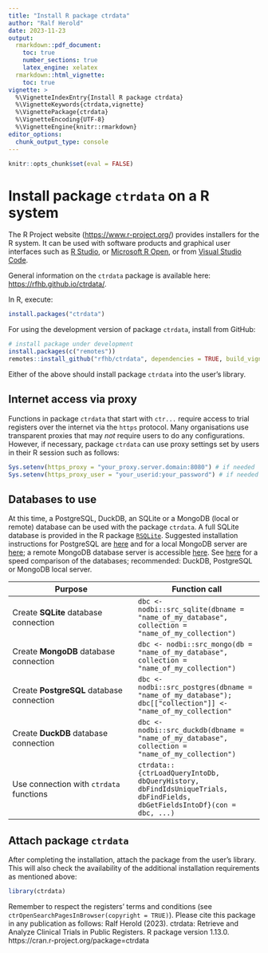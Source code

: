 ```yaml
---
title: "Install R package ctrdata"
author: "Ralf Herold"
date: 2023-11-23
output:
  rmarkdown::pdf_document:
    toc: true
    number_sections: true
    latex_engine: xelatex
  rmarkdown::html_vignette:
    toc: true
vignette: >
  %\VignetteIndexEntry{Install R package ctrdata}
  %\VignetteKeywords{ctrdata,vignette}
  %\VignettePackage{ctrdata}
  %\VignetteEncoding{UTF-8}
  %\VignetteEngine{knitr::rmarkdown}
editor_options:
  chunk_output_type: console
---
```


```r
knitr::opts_chunk$set(eval = FALSE)
```

# Install package `ctrdata` on a R system

The R Project website ([https://www.r-project.org/](https://www.r-project.org/)) provides installers for the R system. It can be used with software products and graphical user interfaces such as [R Studio](https://www.rstudio.com/products/RStudio/), or [Microsoft R Open](https://mran.microsoft.com/open/), or from [Visual Studio Code](https://marketplace.visualstudio.com/items?itemName=Ikuyadeu.r). 

General information on the `ctrdata` package is available here: [https://rfhb.github.io/ctrdata/](https://rfhb.github.io/ctrdata/).

In R, execute:

```r
install.packages("ctrdata")
```

For using the development version of package `ctrdata`, install from GitHub:

```r
# install package under development
install.packages(c("remotes"))
remotes::install_github("rfhb/ctrdata", dependencies = TRUE, build_vignettes = TRUE)
```

Either of the above should install package `ctrdata` into the user's library.

## Internet access via proxy

Functions in package `ctrdata` that start with `ctr...` require access to trial registers over the internet via the `https` protocol. Many organisations use transparent proxies that may _not_ require users to do any configurations. However, if necessary, package `ctrdata` can use proxy settings set by users in their R session such as follows:

```r
Sys.setenv(https_proxy = "your_proxy.server.domain:8080") # if needed
Sys.setenv(https_proxy_user = "your_userid:your_password") # if needed
```

## Databases to use

At this time, a PostgreSQL, DuckDB, an SQLite or a MongoDB (local or remote) database can be used with the package `ctrdata`. A full SQLite database is provided in the R package [`RSQLite`](https://rsqlite.r-dbi.org/). Suggested installation instructions for PostgreSQL are [here](https://www.postgresql.org/download/) and for a local MongoDB server are [here](https://docs.mongodb.com/manual/administration/install-community/); a remote MongoDB database server is accessible [here](https://www.mongodb.com/cloud/atlas). See [here](https://github.com/ropensci/nodbi#benchmark) for a speed comparison of the databases; recommended: DuckDB, PostgreSQL or MongoDB local server. 

Purpose | Function call
-------------------- | --------------------
Create **SQLite** database connection | `dbc <- nodbi::src_sqlite(dbname = "name_of_my_database", collection = "name_of_my_collection")`
Create **MongoDB** database connection | `dbc <- nodbi::src_mongo(db = "name_of_my_database", collection = "name_of_my_collection")`
Create **PostgreSQL** database connection | `dbc <- nodbi::src_postgres(dbname = "name_of_my_database"); dbc[["collection"]] <- "name_of_my_collection"`
Create **DuckDB** database connection | `dbc <- nodbi::src_duckdb(dbname = "name_of_my_database", collection = "name_of_my_collection")`
Use connection with `ctrdata` functions | `ctrdata::{ctrLoadQueryIntoDb, dbQueryHistory, dbFindIdsUniqueTrials, dbFindFields, dbGetFieldsIntoDf}(con = dbc, ...)`

## Attach package `ctrdata`

After completing the installation, attach the package from the user's library. This will also check the availability of the additional installation requirements as mentioned above:

```r
library(ctrdata)
```

Remember to respect the registers' terms and conditions (see `ctrOpenSearchPagesInBrowser(copyright = TRUE)`). Please cite this package in any publication as follows: Ralf Herold (2023). ctrdata: Retrieve and Analyze Clinical Trials in Public Registers. R package version 1.13.0. https://cran.r-project.org/package=ctrdata
